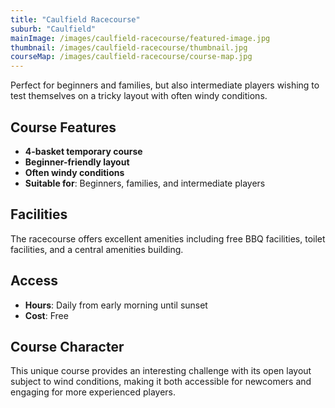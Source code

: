 ```yaml
---
title: "Caulfield Racecourse"
suburb: "Caulfield"
mainImage: /images/caulfield-racecourse/featured-image.jpg
thumbnail: /images/caulfield-racecourse/thumbnail.jpg
courseMap: /images/caulfield-racecourse/course-map.jpg
---
```


Perfect for beginners and families, but also intermediate players wishing to test themselves on a tricky layout with often windy conditions.

## Course Features
- **4-basket temporary course**
- **Beginner-friendly layout**
- **Often windy conditions**
- **Suitable for**: Beginners, families, and intermediate players

## Facilities
The racecourse offers excellent amenities including free BBQ facilities, toilet facilities, and a central amenities building.

## Access
- **Hours**: Daily from early morning until sunset
- **Cost**: Free

## Course Character
This unique course provides an interesting challenge with its open layout subject to wind conditions, making it both accessible for newcomers and engaging for more experienced players.